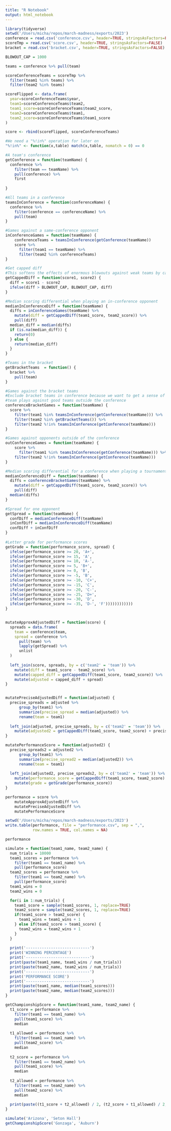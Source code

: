 ```yaml
---
title: "R Notebook"
output: html_notebook
---
```



```r
library(tidyverse)
setwd('/Users/micha/repos/march-madness/exports/2023')
conference = read.csv('conference.csv', header=TRUE, stringsAsFactors=FALSE)
scoreTmp = read.csv('score.csv', header=TRUE, stringsAsFactors=FALSE) 
bracket = read.csv('bracket.csv', header=TRUE, stringsAsFactors=FALSE)

BLOWOUT_CAP = 1000

teams = conference %>% pull(team)

scoreConferenceTeams = scoreTmp %>% 
  filter(team1 %in% teams) %>% 
  filter(team2 %in% teams)

scoreFlipped <- data.frame(
  year=scoreConferenceTeams$year,
  team1=scoreConferenceTeams$team2,
  team1_score=scoreConferenceTeams$team2_score,
  team2=scoreConferenceTeams$team1,
  team2_score=scoreConferenceTeams$team1_score
)

score <- rbind(scoreFlipped, scoreConferenceTeams)

#We need a "%!in%" operation for later on
"%!in%" <- function(x,table) match(x,table, nomatch = 0) == 0

#A team's conference
getConference = function(teamName) {
  conference %>% 
    filter(team == teamName) %>% 
    pull(conference) %>% 
    first
  
}

#All teams in a conference
teamsInConference = function(conferenceName) {
  conference %>% 
    filter(conference == conferenceName) %>% 
    pull(team)
}

#Games against a same-conference opponent
inConferenceGames = function(teamName) {
	conferenceTeams = teamsInConference(getConference(teamName))	
	score %>% 
	  filter(team1 == teamName) %>% 
	  filter(team2 %in% conferenceTeams)
}

#Get capped diff
#This softens the effects of enormous blowouts against weak teams by capping the max diff
getCappedDiff = function(score1, score2) {
  diff = score1 - score2
  ifelse(diff > BLOWOUT_CAP, BLOWOUT_CAP, diff)
}

#Median scoring differential when playing an in-conference opponent
medianInConferenceDiff = function(teamName) { 
  diffs = inConferenceGames(teamName) %>% 
    mutate(diff = getCappedDiff(team1_score, team2_score)) %>% 
    pull(diff) 
  median_diff = median(diffs)
  if (is.na(median_diff)) {
    return(0)
  } else {
    return(median_diff)
  }
}

#Teams in the bracket
getBracketTeams  = function() {
  bracket %>% 
    pull(team)
}

#Games against the bracket teams
#Exclude bracket teams in conference because we want to get a sense of how the
#team plays against good teams outside the conference
conferenceBracketGames = function(teamName) {
  score %>% 
    filter(team1 %in% teamsInConference(getConference(teamName))) %>% 
    filter(team2 %in% getBracketTeams()) %>% 
    filter(team2 %!in% teamsInConference(getConference(teamName)))
}  

#Games against opponents outside of the conference
outConferenceGames = function(teamName) {
	score %>% 
	  filter(team1 %in% teamsInConference(getConference(teamName))) %>% 
    filter(team2 %!in% teamsInConference(getConference(teamName)))
} 

#Median scoring differential for a conference when playing a tournament team
medianConferenceDiff = function(teamName) { 
  diffs = conferenceBracketGames(teamName) %>% 
    mutate(diff = getCappedDiff(team1_score, team2_score)) %>% 
    pull(diff) 
  median(diffs)
}

#Spread for one opponent
getSpread = function(teamName) {
  confDiff = medianConferenceDiff(teamName)
  inConfDiff = medianInConferenceDiff(teamName)
  confDiff + inConfDiff
}
 
#Letter grade for performance scores
getGrade = function(performance_score, spread) {
  ifelse(performance_score >= 20, 'A+',
  ifelse(performance_score >= 15, 'A',
  ifelse(performance_score >= 10, 'A-',
  ifelse(performance_score >= 5, 'B+',
  ifelse(performance_score >= 0, 'B',
  ifelse(performance_score >= -5, 'B',
  ifelse(performance_score >= -10, 'C+',
  ifelse(performance_score >= -15, 'C',
  ifelse(performance_score >= -20, 'C-',
  ifelse(performance_score >= -25, 'D+',
  ifelse(performance_score >= -30, 'D',
  ifelse(performance_score >= -35, 'D-', 'F'))))))))))))
}


mutateApproxAdjustedDiff = function(score) {
  spreads = data.frame(
    team = conference$team,
    spread = conference %>%  
      pull(team) %>% 
      lapply(getSpread) %>% 
      unlist
  )
  
  left_join(score, spreads, by = c('team2' = 'team')) %>% 
    mutate(diff = team1_score - team2_score) %>%
    mutate(capped_diff = getCappedDiff(team1_score, team2_score)) %>% 
    mutate(adjusted = capped_diff + spread)
}


mutatePreciseAdjustedDiff = function(adjusted) {
  precise_spreads = adjusted %>% 
      group_by(team1) %>% 
      summarize(precise_spread = median(adjusted)) %>% 
      rename(team = team1)
  
  left_join(adjusted, precise_spreads, by = c('team2' = 'team')) %>% 
    mutate(adjusted2 = getCappedDiff(team1_score, team2_score) + precise_spread)
}

mutatePerformanceScore = function(adjusted2) {
  precise_spreads2 = adjusted2 %>% 
      group_by(team1) %>% 
      summarize(precise_spread2 = median(adjusted2)) %>% 
      rename(team = team1)
  
  left_join(adjusted2, precise_spreads2, by = c('team2' = 'team')) %>% 
    mutate(performance_score = getCappedDiff(team1_score, team2_score) + precise_spread2) %>%
    mutate(grade = getGrade(performance_score))
}

performance = score %>% 
    mutateApproxAdjustedDiff %>% 
    mutatePreciseAdjustedDiff %>%
    mutatePerformanceScore

```

```r
setwd('/Users/micha/repos/march-madness/exports/2023')
write.table(performance, file = "performance.csv", sep = ",",
            row.names = TRUE, col.names = NA)
```

```r
performance
```


```r

simulate = function(team1_name, team2_name) {
  num_trials = 10000
  team1_scores = performance %>% 
    filter(team1 == team1_name) %>% 
    pull(performance_score)
  team2_scores = performance %>% 
    filter(team1 == team2_name) %>% 
    pull(performance_score)
  team1_wins = 0
  team2_wins = 0

  for(i in 1:num_trials) {
    team1_score = sample(team1_scores, 1, replace=TRUE)
    team2_score = sample(team2_scores, 1, replace=TRUE)
    if(team1_score > team2_score) {
      team1_wins = team1_wins + 1
    } else if(team2_score > team1_score) {
      team2_wins = team2_wins + 1
    }
  }
  
  print('----------------------------')
  print('WINNING PERCENTAGE')
  print('----------------------------')
  print(paste(team1_name, team1_wins / num_trials))
  print(paste(team2_name, team2_wins / num_trials))
  print('----------------------------')
  print('PERFORMANCE SCORE')
  print('----------------------------')
  print(paste(team1_name, median(team1_scores)))
  print(paste(team2_name, median(team2_scores)))
}

```

```r

getChampionshipScore = function(team1_name, team2_name) {
  t1_score = performance %>% 
    filter(team1 == team1_name) %>% 
    pull(team1_score) %>% 
    median
  
  t1_allowed = performance %>% 
    filter(team1 == team1_name) %>% 
    pull(team2_score) %>% 
    median
  
  t2_score = performance %>% 
    filter(team1 == team2_name) %>% 
    pull(team1_score) %>% 
    median
  
  t2_allowed = performance %>% 
    filter(team1 == team2_name) %>% 
    pull(team2_score) %>% 
    median
  
  print(paste((t1_score + t2_allowed) / 2, (t2_score + t1_allowed) / 2, sep = ' - '))
}


```

```r
simulate('Arizona', 'Seton Hall')
getChampionshipScore('Gonzaga', 'Auburn')
```

